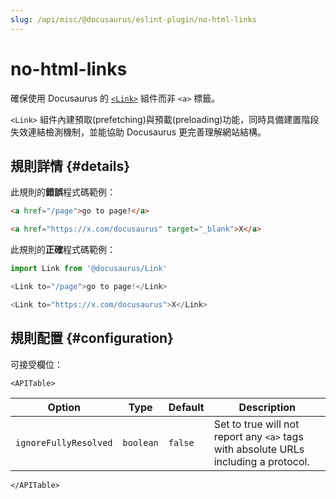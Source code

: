 ```yaml
---
slug: /api/misc/@docusaurus/eslint-plugin/no-html-links
---
```


# no-html-links


確保使用 Docusaurus 的 [`<Link>`](../../../docusaurus-core.mdx#link) 組件而非 `<a>` 標籤。

`<Link>` 組件內建預取(prefetching)與預載(preloading)功能，同時具備建置階段失效連結檢測機制，並能協助 Docusaurus 更完善理解網站結構。

## 規則詳情 {#details}

此規則的**錯誤**程式碼範例：

```html
<a href="/page">go to page!</a>

<a href="https://x.com/docusaurus" target="_blank">X</a>
```

此規則的**正確**程式碼範例：

```js
import Link from '@docusaurus/Link'

<Link to="/page">go to page!</Link>

<Link to="https://x.com/docusaurus">X</Link>
```

## 規則配置 {#configuration}

可接受欄位：

```mdx-code-block
<APITable>
```

| Option | Type | Default | Description |
| --- | --- | --- | --- |
| `ignoreFullyResolved` | `boolean` | `false` | Set to true will not report any `<a>` tags with absolute URLs including a protocol. |

```mdx-code-block
</APITable>
```